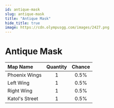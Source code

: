 ```yaml
---
id: antique-mask
slug: antique-mask
title: "Antique Mask"
hide_title: true
image: https://cdn.olympusgg.com/images/2427.png
---
```



# <ItemIcon iconId="2427" height="32"/> Antique Mask
|Map Name|Quantity|Chance|
|:--|:-:|:-:|
|Phoenix Wings|1|0.5%|
|Left Wing|1|0.5%|
|Right Wing|1|0.5%|
|Katol's Street|1|0.5%|

